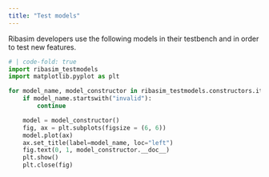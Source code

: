 ```yaml
---
title: "Test models"
---
```


Ribasim developers use the following models in their testbench and in order to test new features.

```python
# | code-fold: true
import ribasim_testmodels
import matplotlib.pyplot as plt

for model_name, model_constructor in ribasim_testmodels.constructors.items():
    if model_name.startswith("invalid"):
        continue

    model = model_constructor()
    fig, ax = plt.subplots(figsize = (6, 6))
    model.plot(ax)
    ax.set_title(label=model_name, loc="left")
    fig.text(0, 1, model_constructor.__doc__)
    plt.show()
    plt.close(fig)
```
